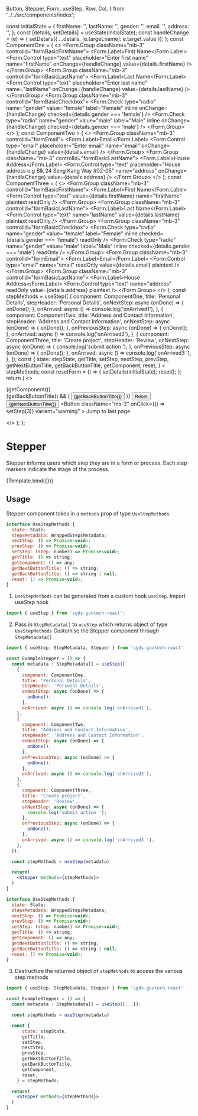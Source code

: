   Button,
  Stepper,
  Form,
  useStep,
  Row,
  Col,
} from '../../src/components/index';

<Meta title="MDX/Stepper" component={Stepper} />

  const initialState = {
    firstName: '',
    lastName: '',
    gender: '',
    email: '',
    address: '',
  };
  const [details, setDetails] = useState(initialState);
  const handleChange = (e) => {
    setDetails({ ...details, [e.target.name]: e.target.value });
  };
  const ComponentOne = (
    <>
      <Form.Group className="mb-3" controlId="formBasicFirstName">
        <Form.Label>First Name</Form.Label>
        <Form.Control
          type="text"
          placeholder="Enter first name"
          name="firstName"
          onChange={handleChange}
          value={details.firstName}
        />
      </Form.Group>
      <Form.Group className="mb-3" controlId="formBasicLastName">
        <Form.Label>Last Name</Form.Label>
        <Form.Control
          type="text"
          placeholder="Enter last name"
          name="lastName"
          onChange={handleChange}
          value={details.lastName}
        />
      </Form.Group>
      <Form.Group className="mb-3" controlId="formBasicCheckbox">
        <Form.Check
          type="radio"
          name="gender"
          value="female"
          label="Female"
          inline
          onChange={handleChange}
          checked={details.gender === 'female'}
        />
        <Form.Check
          type="radio"
          name="gender"
          value="male"
          label="Male"
          inline
          onChange={handleChange}
          checked={details.gender === 'male'}
        />
      </Form.Group>
    </>
  );
  const ComponentTwo = (
    <>
      <Form.Group className="mb-3" controlId="formEmail">
        <Form.Label>Email</Form.Label>
        <Form.Control
          type="email"
          placeholder="Enter email"
          name="email"
          onChange={handleChange}
          value={details.email}
        />
      </Form.Group>
      <Form.Group className="mb-3" controlId="formBasicLastName">
        <Form.Label>House Address</Form.Label>
        <Form.Control
          type="text"
          placeholder="House address e.g Blk 24 Seng Kang Way #02-05"
          name="address"
          onChange={handleChange}
          value={details.address}
        />
      </Form.Group>
    </>
  );
  const ComponentThree = (
    <>
      <Form.Group className="mb-3" controlId="formBasicFirstName">
        <Form.Label>First Name</Form.Label>
        <Form.Control
          type="text"
          value={details.firstName}
          name="firstName"
          plaintext
          readOnly
        />
      </Form.Group>
      <Form.Group className="mb-3" controlId="formBasicLastName">
        <Form.Label>Last Name</Form.Label>
        <Form.Control
          type="text"
          name="lastName"
          value={details.lastName}
          plaintext
          readOnly
        />
      </Form.Group>
      <Form.Group className="mb-3" controlId="formBasicCheckbox">
        <Form.Check
          type="radio"
          name="gender"
          value="female"
          label="Female"
          inline
          checked={details.gender === 'female'}
          readOnly
        />
        <Form.Check
          type="radio"
          name="gender"
          value="male"
          label="Male"
          inline
          checked={details.gender === 'male'}
          readOnly
        />
      </Form.Group>
      <Form.Group className="mb-3" controlId="formEmail">
        <Form.Label>Email</Form.Label>
        <Form.Control
          type="email"
          name="email"
          readOnly
          value={details.email}
          plaintext
        />
      </Form.Group>
      <Form.Group className="mb-3" controlId="formBasicLastName">
        <Form.Label>House Address</Form.Label>
        <Form.Control
          type="text"
          name="address"
          readOnly
          value={details.address}
          plaintext
        />
      </Form.Group>
    </>
  );
  const stepMethods = useStep([
    {
      component: ComponentOne,
      title: 'Personal Details',
      stepHeader: 'Personal Details',
      onNextStep: async (onDone) => {
        onDone();
      },
      onArrived: async () => console.log('onArrived1'),
    },
    {
      component: ComponentTwo,
      title: 'Address and Contact Information',
      stepHeader: 'Address and Contact Information',
      onNextStep: async (onDone) => {
        onDone();
      },
      onPreviousStep: async (onDone) => {
        onDone();
      },
      onArrived: async () => console.log('onArrived2'),
    },
    {
      component: ComponentThree,
      title: 'Create project',
      stepHeader: 'Review',
      onNextStep: async (onDone) => {
        console.log('submit action ');
      },
      onPreviousStep: async (onDone) => {
        onDone();
      },
      onArrived: async () => console.log('onArrived3 '),
    },
  ]);
  const {
    state: stepState,
    getTitle,
    setStep,
    nextStep,
    prevStep,
    getNextButtonTitle,
    getBackButtonTitle,
    getComponent,
    reset,
  } = stepMethods;
  const resetForm = () => {
    setDetails(initialState);
    reset();
  };
  return (
    <>
      <Stepper methods={stepMethods} />
      <Form className="p-3">
        <div>{getComponent()}</div>
        <div className="d-flex justify-content-between">
          <div>
            {getBackButtonTitle() && (
              <Button onClick={prevStep} variant="danger" className="me-3">
                {getBackButtonTitle()}
              </Button>
            )}
            <Button onClick={resetForm} variant="secondary">
              Reset
            </Button>
          </div>
          <div>
            <Button onClick={nextStep}> {getNextButtonTitle()}</Button>
            <Button
              className="ms-3"
              onClick={() => setStep(3)}
              variant="warning"
            >
              Jump to last page
            </Button>
          </div>
        </div>
      </Form>
    </>
  );
};

# Stepper

Stepper informs users which step they are in a form or process.
Each step markers indicate the stage of the process.

<Canvas>
  <Story name="example">{Template.bind({})}</Story>
</Canvas>

## Usage

Stepper component takes in a `methods` prop of type `UseStepMethods`.

```js
interface UseStepMethods {
  state: State;
  stepsMetadata: WrappedStepsMetadata;
  nextStep: () => Promise<void>;
  prevStep: () => Promise<void>;
  setStep: (step: number) => Promise<void>;
  getTitle: () => string;
  getComponent: () => any;
  getNextButtonTitle: () => string;
  getBackButtonTitle: () => string | null;
  reset: () => Promise<void>;
}
```

1. `UseStepMethods` can be generated from a custom hook `useStep`. Import useStep hook

```jsx
import { useStep } from 'sgds-govtech-react';
```

2. Pass in `StepMetadata[]` to `useStep` which returns object of type `UseStepMethods`
   Customise the Stepper component through `StepMetadata[]`

```jsx
import { useStep, StepMetadata, Stepper } from 'sgds-govtech-react'

const ExampleStepper = () => {
  const metadata : StepMetadata[] = useStep([
    {
      component: ComponentOne,
      title: 'Personal Details',
      stepHeader: 'Personal Details',
      onNextStep: async (onDone) => {
        onDone();
      },
      onArrived: async () => console.log('onArrived1'),
    },
    {
      component: ComponentTwo,
      title: 'Address and Contact Information',
      stepHeader: 'Address and Contact Information',
      onNextStep: async (onDone) => {
        onDone();
      },
      onPreviousStep: async (onDone) => {
        onDone();
      },
      onArrived: async () => console.log('onArrived2'),
    },
    {
      component: ComponentThree,
      title: 'Create project',
      stepHeader: 'Review',
      onNextStep: async (onDone) => {
        console.log('submit action ');
      },
      onPreviousStep: async (onDone) => {
        onDone();
      },
      onArrived: async () => console.log('onArrived3 '),
    },
  ]);

  const stepMethods = useStep(metadata)

  return(
    <Stepper methods={stepMethods}>
  )
}

```


```js
interface UseStepMethods {
  state: State;
  stepsMetadata: WrappedStepsMetadata;
  nextStep: () => Promise<void>;
  prevStep: () => Promise<void>;
  setStep: (step: number) => Promise<void>;
  getTitle: () => string;
  getComponent: () => any;
  getNextButtonTitle: () => string;
  getBackButtonTitle: () => string | null;
  reset: () => Promise<void>;
}
```

3. Destructure the returned object of `stepMethods` to access the various step methods
```jsx
import { useStep, StepMetadata, Stepper } from 'sgds-govtech-react'

const ExampleStepper = () => {
  const metadata : StepMetadata[] = useStep([...]);

  const stepMethods = useStep(metadata)

  const {
      state: stepState,
      getTitle,
      setStep,
      nextStep,
      prevStep,
      getNextButtonTitle,
      getBackButtonTitle,
      getComponent,
      reset,
    } = stepMethods;

  return(
    <Stepper methods={stepMethods}>
  )
}
```